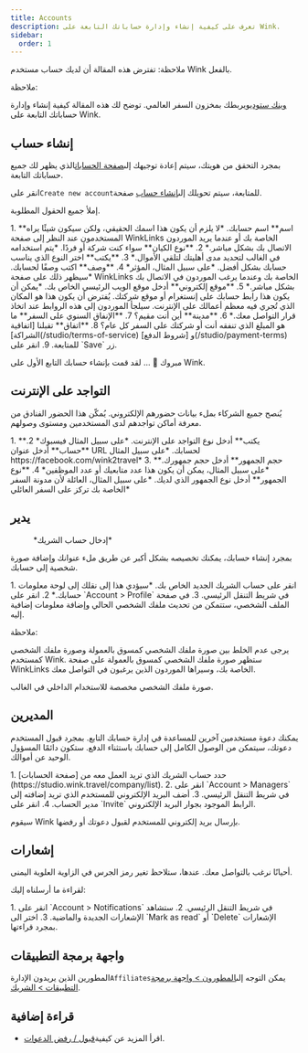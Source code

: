 ```yaml
---
title: Accounts
description: تعرف على كيفية إنشاء وإدارة حساباتك التابعة على Wink.
sidebar:
  order: 1
---
```


ملاحظة: تفترض هذه المقالة أن لديك حساب مستخدم Wink بالفعل.


ملاحظة:

[وينك ستوديو](https://studio.wink.travel)يربطك بمخزون السفر العالمي. توضح لك هذه المقالة كيفية إنشاء وإدارة حساباتك التابعة على Wink.

## إنشاء حساب

بمجرد التحقق من هويتك، سيتم إعادة توجيهك إلى[صفحة الحسابات](https://studio.wink.travel/company/list)الذي يظهر لك جميع حساباتك التابعة.

انقر على`Create new account`للمتابعة، سيتم تحويلك إلى[إنشاء حساب](https://studio.wink.travel/company/create) صفحة.

إملأ جميع الحقول المطلوبة.

<Steps>
  1. **اسم** اسم حسابك. *لا يلزم أن يكون هذا اسمك الحقيقي، ولكن سيكون شيئًا يراه المستخدمون عند النظر إلى صفحة WinkLinks الخاصة بك أو عندما يريد الموردون الاتصال بك بشكل مباشر.*
  2. **نوع الكيان** سواء كنت شركة أو فردًا. *يتم استخدامه في الغالب لتحديد مدى أهليتك لتلقي الأموال.*
  3. **يكتب** اختر النوع الذي يناسب حسابك بشكل أفضل. *على سبيل المثال، المؤثر*
  4. **وصف** اكتب وصفًا لحسابك. *سيظهر ذلك على صفحة WinkLinks الخاصة بك وعندما يرغب الموردون في الاتصال بك بشكل مباشر.*
  5. **موقع إلكتروني** أدخل موقع الويب الرئيسي الخاص بك. *يمكن أن يكون هذا رابط حسابك على إنستغرام أو موقع شركتك. يُفترض أن يكون هذا هو المكان الذي تُجري فيه معظم أعمالك على الإنترنت. سيلجأ الموردون إلى هذه الروابط عند اتخاذ قرار التواصل معك.*
  6. **مدينة** أين أنت مقيم؟
  7. **الإنفاق السنوي على السفر** ما هو المبلغ الذي تنفقه أنت أو شركتك على السفر كل عام؟
  8. **اتفاق** تقبلنا [اتفاقية الشراكة](/studio/terms-of-service) و [شروط الدفع](/studio/payment-terms) للمتابعة.
  9. انقر على `Save` زر.
</Steps>


مبروك 🎉 ... لقد قمت بإنشاء حسابك التابع الأول على Wink.

## التواجد على الإنترنت

يُنصح جميع الشركاء بملء بيانات حضورهم الإلكتروني. يُمكّن هذا الحضور الفنادق من معرفة أماكن تواجدهم لدى المستخدمين ومستوى وصولهم.

<Steps>
  1. **يكتب** أدخل نوع التواجد على الإنترنت. *على سبيل المثال فيسبوك*
  2. **حساب** أدخل عنوان URL لحسابك. *على سبيل المثال https://facebook.com/wink2travel*
  3. **حجم الجمهور** أدخل حجم جمهورك. *على سبيل المثال، يمكن أن يكون هذا عدد متابعيك أو عدد الموظفين*
  4. **نوع الجمهور** أدخل نوع الجمهور الذي لديك. *على سبيل المثال، العائلة لأن مدونة السفر الخاصة بك تركز على السفر العائلي*
</Steps>


## يدير

<figure>
  <CloudinaryImage width="350" height="448" resize="scale" quality="best" alt="حساب تابع" src="academy/affiliate-account" errorImage="noimage_opaque_nyrtl0.png" />

  <figcaption>*إدخال حساب الشريك*</figcaption>
</figure>


بمجرد إنشاء حسابك، يمكنك تخصيصه بشكل أكبر عن طريق ملء عنوانك وإضافة صورة شخصية إلى حسابك.

<Steps>
  1. انقر على حساب الشريك الجديد الخاص بك. *سيؤدي هذا إلى نقلك إلى لوحة معلومات حسابك.*
  2. انقر على `Account > Profile` في شريط التنقل الرئيسي.
  3. في صفحة الملف الشخصي، ستتمكن من تحديث ملفك الشخصي الحالي وإضافة معلومات إضافية إليه.
</Steps>


ملاحظة:

يرجى عدم الخلط بين صورة ملفك الشخصي كمسوق بالعمولة وصورة ملفك الشخصي كمستخدم Wink. ستظهر صورة ملفك الشخصي كمسوق بالعمولة على صفحة WinkLinks الخاصة بك، وسيراها الموردون الذين يرغبون في التواصل معك.

صورة ملفك الشخصي مخصصة للاستخدام الداخلي في الغالب.

## المديرين

يمكنك دعوة مستخدمين آخرين للمساعدة في إدارة حسابك التابع. بمجرد قبول المستخدم دعوتك، سيتمكن من الوصول الكامل إلى حسابك باستثناء الدفع. ستكون دائمًا المسؤول الوحيد عن أموالك.

<Steps>
  1. حدد حساب الشريك الذي تريد العمل معه من [صفحة الحسابات](https://studio.wink.travel/company/list).
  2. انقر على `Account > Managers` في شريط التنقل الرئيسي.
  3. أضف البريد الإلكتروني للمستخدم الذي تريد إضافته إلى مدير الحساب.
  4. انقر على `Invite` الرابط الموجود بجوار البريد الإلكتروني.
</Steps>


سيقوم Wink بإرسال بريد إلكتروني للمستخدم لقبول دعوتك أو رفضها.

## إشعارات

أحيانًا نرغب بالتواصل معك. عندها، ستلاحظ تغير رمز الجرس في الزاوية العلوية اليمنى.

لقراءة ما أرسلناه إليك:

<Steps>
  1. انقر على `Account > Notifications` في شريط التنقل الرئيسي.
  2. ستشاهد الإشعارات الجديدة والماضية.
  3. اختر الى `Mark as read` أو `Delete` الإشعارات بمجرد قراءتها.
</Steps>


## واجهة برمجة التطبيقات

المطورين الذين يريدون الإدارة`Affiliates`يمكن التوجه إلى[المطورون > واجهة برمجة التطبيقات > الشريك](/developers/apis/#affiliate-api).

## قراءة إضافية

* اقرأ المزيد عن كيفية[قبول / رفض الدعوات](/user/invites).

